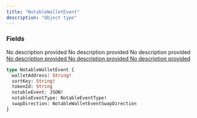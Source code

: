 ```yaml
---
title: "NotableWalletEvent"
description: "Object type"
---
```


### Fields

<ResponseField name="walletAddress" type="String!" required>
  No description provided
</ResponseField>

<ResponseField name="sortKey" type="String!" required>
  No description provided
</ResponseField>

<ResponseField name="tokenId" type="String">
  No description provided
</ResponseField>

<a href="/api-reference/types/json">
  <ResponseField name="notableEvent" type="JSON!" required>
    No description provided
  </ResponseField>
</a>

<a href="/api-reference/types/notableeventtype">
  <ResponseField name="notableEventType" type="NotableEventType!" required>
    No description provided
  </ResponseField>
</a>

<a href="/api-reference/types/notablewalleteventswapdirection">
  <ResponseField name="swapDirection" type="NotableWalletEventSwapDirection">
    No description provided
  </ResponseField>
</a>


```graphql NotableWalletEvent
type NotableWalletEvent {
  walletAddress: String!
  sortKey: String!
  tokenId: String
  notableEvent: JSON!
  notableEventType: NotableEventType!
  swapDirection: NotableWalletEventSwapDirection
}
```
